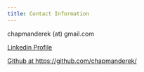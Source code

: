 ```yaml
---
title: Contact Information
---
```


chapmanderek (at) gmail.com

[Linkedin Profile]()

[Github at https://github.com/chapmanderek/](https://github.com/chapmanderek/)